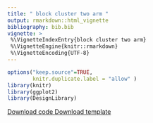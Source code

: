 ```yaml
---
title: " block cluster two arm " 
output: rmarkdown::html_vignette
bibliography: bib.bib
vignette: >
 %\VignetteIndexEntry{block cluster two arm}
 %\VignetteEngine{knitr::rmarkdown}
 %\VignetteEncoding{UTF-8}
---
```

              
```r
options("keep.source"=TRUE,
        knitr.duplicate.label = "allow" )
library(knitr)
library(ggplot2)
library(DesignLibrary)
```
              
<div class="btn-group">
  <a class="btn btn-primary" href="http://declaredesign.org/articles/block_cluster_two_arm.R">
     <i class="fa fa-code" title = "Download code for design" fa-2x></i> Download code
  </a>
  <a class="btn btn-primary" href="http://declaredesign.org/articles/block_cluster_two_arm_designer.RDS">
     <i class="fa fa-clipboard" title = "Download template for design" fa-2x></i> Download template
  </a> 
</div>
            
  



<!-- ```{r, code = designer_default_args_text(block_cluster_two_arm_designer)} -->
<!-- ``` -->


<!-- ```{r, code = block_cluster_two_arm_designer(code = TRUE)} -->
<!-- ``` -->


<!-- ```{r block_cluster_two_arm_diagnosis,echo = FALSE} -->
<!--  diagnosis <- get_or_run_diagnosis(block_cluster_two_arm_design, sims = 1000, bootstrap = FALSE) -->
<!--  knitr::kable(diagnosis$diagnosands,digits = 2) -->
<!-- ``` -->



<!-- ```{r block_cluster_two_arm_shiny_diagnosis,include = FALSE} -->
<!--  get_or_run_shiny_diagnosis(block_cluster_two_arm_designer, 1000, bootstrap = FALSE) -->
<!-- ``` -->


<!-- ```{r,eval = FALSE} -->
<!-- diagnosis <- diagnose_design(block_cluster_two_arm, sims = 1000, bootstrap = FALSE) -->
<!-- ``` -->


